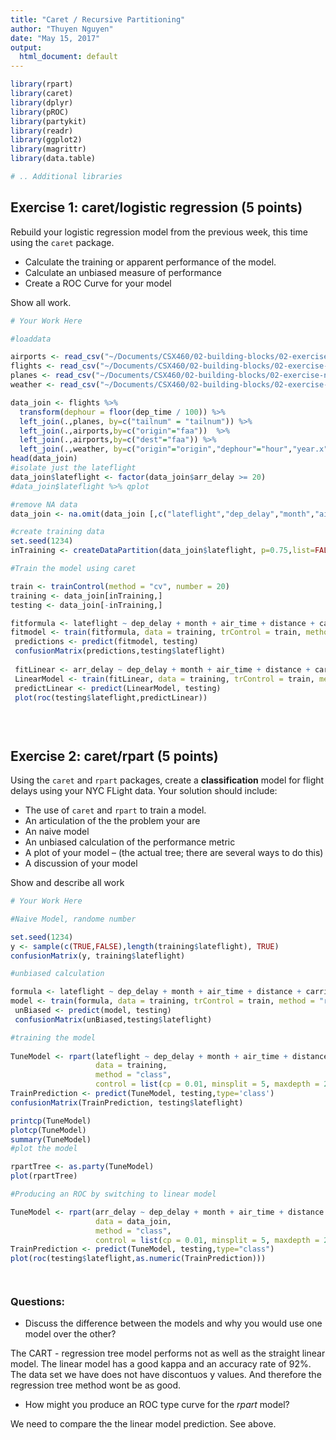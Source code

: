 ```yaml
---
title: "Caret / Recursive Partitioning"
author: "Thuyen Nguyen"
date: "May 15, 2017"
output:
  html_document: default
---
```


```r
library(rpart)
library(caret)
library(dplyr)
library(pROC)
library(partykit)
library(readr)
library(ggplot2)
library(magrittr)
library(data.table)

# .. Additional libraries
```


## Exercise 1: caret/logistic regression (5 points)

Rebuild your logistic regression model from the previous week, this time using the `caret` package. 

- Calculate the training or apparent performance of the model. 
- Calculate an unbiased measure of performance 
- Create a ROC Curve for your model

Show all work.

```r
# Your Work Here

#loaddata

airports <- read_csv("~/Documents/CSX460/02-building-blocks/02-exercise-nycflights/data/airports.csv") %>% setDT
flights <- read_csv("~/Documents/CSX460/02-building-blocks/02-exercise-nycflights/data/flights.csv") %>% setDT
planes <- read_csv("~/Documents/CSX460/02-building-blocks/02-exercise-nycflights/data/planes.csv") %>% setDT
weather <- read_csv("~/Documents/CSX460/02-building-blocks/02-exercise-nycflights/data/weather.csv") %>% setDT

data_join <- flights %>%
  transform(dephour = floor(dep_time / 100)) %>%
  left_join(.,planes, by=c("tailnum" = "tailnum")) %>% 
  left_join(.,airports,by=c("origin"="faa"))  %>%
  left_join(.,airports,by=c("dest"="faa")) %>%
  left_join(.,weather, by=c("origin"="origin","dephour"="hour","year.x"="year","month"="month","day"="day")) 
head(data_join)
#isolate just the lateflight
data_join$lateflight <- factor(data_join$arr_delay >= 20) 
#data_join$lateflight %>% qplot

#remove NA data
data_join <- na.omit(data_join [,c("lateflight","dep_delay","month","air_time","distance","carrier","lat.y","lon.y","arr_delay")])

#create training data
set.seed(1234)
inTraining <- createDataPartition(data_join$lateflight, p=0.75,list=FALSE)

#Train the model using caret

train <- trainControl(method = "cv", number = 20)
training <- data_join[inTraining,]
testing <- data_join[-inTraining,]

fitformula <- lateflight ~ dep_delay + month + air_time + distance + carrier + lat.y + lon.y
fitmodel <- train(fitformula, data = training, trControl = train, method = "glm")
 predictions <- predict(fitmodel, testing)
 confusionMatrix(predictions,testing$lateflight)
 
 fitLinear <- arr_delay ~ dep_delay + month + air_time + distance + carrier + lat.y + lon.y
 LinearModel <- train(fitLinear, data = training, trControl = train, method = "glm")
 predictLinear <- predict(LinearModel, testing)
 plot(roc(testing$lateflight,predictLinear))
 

 
```


## Exercise 2: caret/rpart (5 points)

Using the `caret` and `rpart` packages, create a **classification** model for flight delays using your NYC FLight data. Your solution should include:

- The use of `caret` and `rpart` to train a model.
- An articulation of the the problem your are 
- An naive model
- An unbiased calculation of the performance metric
- A plot of your model -- (the actual tree; there are several ways to do this)
- A discussion of your model 



Show and describe all work

```r
# Your Work Here

#Naive Model, randome number

set.seed(1234)
y <- sample(c(TRUE,FALSE),length(training$lateflight), TRUE)
confusionMatrix(y, training$lateflight)

#unbiased calculation 

formula <- lateflight ~ dep_delay + month + air_time + distance + carrier + lat.y + lon.y
model <- train(formula, data = training, trControl = train, method = "rpart")
 unBiased <- predict(model, testing)
 confusionMatrix(unBiased,testing$lateflight)

#training the model
 
TuneModel <- rpart(lateflight ~ dep_delay + month + air_time + distance + carrier + lat.y + lon.y,
                   data = training,
                   method = "class",
                   control = list(cp = 0.01, minsplit = 5, maxdepth = 20))
TrainPrediction <- predict(TuneModel, testing,type='class')
confusionMatrix(TrainPrediction, testing$lateflight)

printcp(TuneModel)
plotcp(TuneModel)
summary(TuneModel)
#plot the model

rpartTree <- as.party(TuneModel)
plot(rpartTree)

#Producing an ROC by switching to linear model

TuneModel <- rpart(arr_delay ~ dep_delay + month + air_time + distance + carrier + lat.y + lon.y,
                   data = data_join,
                   method = "class",
                   control = list(cp = 0.01, minsplit = 5, maxdepth = 20))
TrainPrediction <- predict(TuneModel, testing,type="class")
plot(roc(testing$lateflight,as.numeric(TrainPrediction)))




```


### Questions:

- Discuss the difference between the models and why you would use one model over the other?

The CART - regression tree model performs not as well as the straight linear model.  The linear model has a good kappa and an accuracy rate of 92%.  The data set we have does not have discontuos y values.
And therefore the regression tree method wont be as good.  



- How might you produce an ROC type curve for the *rpart* model? 

We need to compare the the linear model prediction.  See above.  